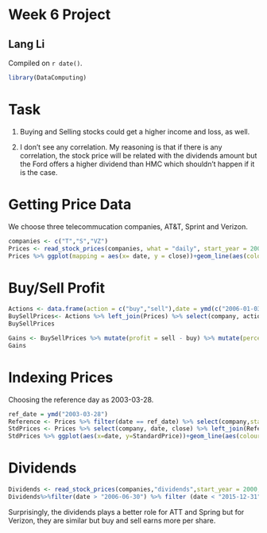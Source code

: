 # Week 6 Project

## Lang Li

<!-- leave this material as is -->
Compiled on `r date()`.

```r
library(DataComputing)
```
<!-- put your content after this line -->

# Task

1. Buying and Selling stocks could get a higher income and loss, as well.

2. I don't see any correlation. My reasoning is that if there is any correlation, the stock price will be related with the dividends amount but the Ford offers a higher dividend than HMC which shouldn't happen if it is the case.

# Getting Price Data

We choose three telecommucation companies, AT&T, Sprint and Verizon.
```r
companies <- c("T","S","VZ")
Prices <- read_stock_prices(companies, what = "daily", start_year = 2000, end_year = 2015)
Prices %>% ggplot(mapping = aes(x= date, y = close))+geom_line(aes(colour = company))
```

# Buy/Sell Profit
```r
Actions <- data.frame(action = c("buy","sell"),date = ymd(c("2006-01-03","2014-12-30")))
BuySellPrices<- Actions %>% left_join(Prices) %>% select(company, action, close) %>% spread(key = action,value = close)
BuySellPrices
```

```r
Gains <- BuySellPrices %>% mutate(profit = sell - buy) %>% mutate(percent = sell/buy-1) %>% select (company, profit,percent)
Gains
```

# Indexing Prices
Choosing the reference day as 2003-03-28.
```r
ref_date = ymd("2003-03-28")
Reference <- Prices %>% filter(date == ref_date) %>% select(company,standard = close)
StdPrices <- Prices %>% select(company, date, close) %>% left_join(Reference) %>% mutate (StandardPrice = close/standard) %>% select(company,date,StandardPrice)
StdPrices %>% ggplot(aes(x=date, y=StandardPrice))+geom_line(aes(colour = company))
```

# Dividends
```r
Dividends <- read_stock_prices(companies,"dividends",start_year = 2000,end_year = 2015)
Dividends%>%filter(date > "2006-06-30") %>% filter (date < "2015-12-31") %>% inner_join(Prices) %>% select(company, date,dividends) %>% group_by(company) %>% summarise(total_dividend = sum(dividends))
```

Surprisingly, the dividends plays a better role for ATT and Spring but for Verizon, they are similar but buy and sell earns more per share.